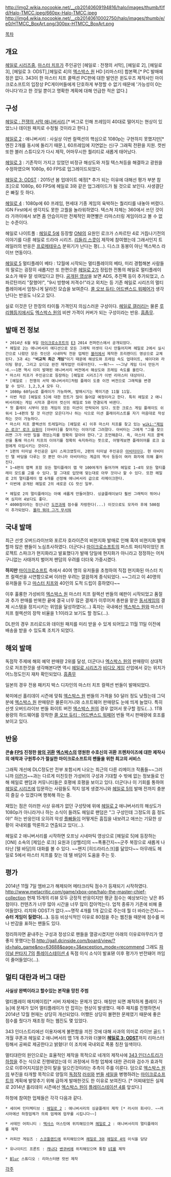 http://img2.wikia.nocookie.net/__cb20140609194816/halo/images/thumb/f/fd/Halo-TMCC.jpeg/660px-Halo-TMCC.jpeg
http://img4.wikia.nocookie.net/__cb20140610002750/halo/images/thumb/e/e0/HTMCC_BoxArt.png/300px-HTMCC_BoxArt.png

[[목차]]

== 개요 ==
{{{#!html
<iframe width="560" height="315" src="//www.youtube.com/embed/aPGPiSpTw4w" frameborder="0" allowfullscreen></iframe>
}}}
[[헤일로 시리즈]]중, [[마스터 치프]]가 주인공인 [헤일로 : 전쟁의 서막], [헤일로 2], [헤일로 3], [헤일로 3: ODST],[헤일로 4]의 [[엑스박스 원]] HD [리마스터] 합본팩.[* PC 발매예정은 없다. 343이 한 마스터 치프 콜렉션 PC판에 대한 발언은 윈도우즈 제작사인 마이크로소프트의 입장상 PC게이머들에게 단호하게 부정할 수 없기 때문에 '가능성이 0는 아니다'라고 한 것일 뿐이고 명확한 계획에 대해 언급한 적은 없다.]

== 구성 ==
[[헤일로 : 전쟁의 서막 애니버서리]].[* 버그로 인해 프레임이 40대로 떨어지는 현상이 있었느나 데이원 패치로 수정될 것이라고 한다.]

[[헤일로 2]] : 애니버서리 : 사실상 이번 컬렉션의 핵심으로 1080p는 구현하지 못했지만[* 엔진 2개를 동시에 돌리기 때문.], 60프레임에 지연없는 신/구 그래픽 전환을 지원. 컷씬 또한 블러 스튜디오가 다시 제작, 어마무시한 퀄리티로 새롭게 태어났다.

[[헤일로 3]] : 기존작이 가지고 있었던 비정규 해상도와 저질 텍스쳐등을 해결하고 광원을 수정하였으며 1080p, 60 FPS로 업그레이드되었다.

[[헤일로 3: ODST]] : 2015년 봄 업데이트 예정[* 추가 되는 이유에 대해선 평가 부분 참조]으로 1080p, 60 FPS에 헤일로 3와 같은 업그레이드가 될 것으로 보인다. 사생결단은 빠질 듯 하다.

[[헤일로 4]] : 1080p에 60 프레임, 현세대 기종 게임의 육박하는 퀄리티를 내놓아 버렸다. IGN First에서 생각지도 못한 고퀄을 놀라워하였다. 텍스쳐 자체는 360에서 쓰던 것이라 가까이에서 보면 좀 안습이지만 전체적인 화면빨은 리마스터링 게임이라고 볼 수 없는 수준이다.

헤일로 나이트폴 : [[헤일로 5]]에 등장할 [[ONI]]의 요원인 로크가 스파르탄 4로 거듭나기전의 이야기를 다룬 헤일로 드라마 시리즈. [[리들리 스콧]]이 제작에 참여했는데 그래서인지 트레일러의 반응은 [[프로메테우스]] 분위기가 난다는 평(...). 디스크 동봉이 아닌 엑스박스 라이브 연동이다.

[[헤일로 5]] 멀티플레이 베타 : 12월에 시작되는 멀티플레이의 베타, 미리 경험해본 사람들의 말로는 굉장히 새롭지만 또 한편으론 [[헤일로 2]]가 정립한 전통의 헤일로 멀티플레이 요소가 매우 잘 섞여있다고 한다. [http://www.youtube.com/watch?v=zxMQArisgUQ|미리 공개된 영상]을 보면 ADS, 추진팩 등이 추가되었고, 스파르탄끼리 "잘했어!", "9시 방향에 저격수!"라고 외치는 등 기존 헤일로 시리즈의 멀티플레이에서 엄청나게 달라진 모습을 보여준다. [[콜 오브 듀티: 어드밴스드 워페어]]가 생각난다는 반응도 나오고 있다.

실로 이것은 단 한장의 타이틀 가격인지 의심스러운 구성이다. [[헤일로 갤러리]]는 물론 [[루리웹]]등지에서도 [[엑스박스 원]]의 비싼 가격이 커버가 되는 구성이라는 반응. [[흠좀무]].

== 발매 전 정보 ==
 * 2014년 6월 9일 [[마이크로소프트]]의 [[E3]] 2014 컨퍼런스에서 공개되었다.
 * 헤일로 2는 애니버서리 에디션으로 모든 그래픽 어셋이 다시 만들어지며 헤일로 2에서 실시간으로 나왔던 모든 컷신은 시네마틱 전문 업체인 [[블러]]에서 제작한 프리렌더드 영상으로 교체된다. 3과 4는 '''"비교적 최근 게임"'''이기 때문에 해상도와 프레임 속도 업데이트, 쉐이더와 라이팅 향상, 그리고 오디오 완전 재작업만 이루어진다. ~~뭐?~~ ~~그냥 게임 다시 만든거네.~~1편 역시 이미 발매된 애니버서리 버전에서 해상도와 프레임 속도를 올린다. 
 * 마스터 치프가 주인공으로 등장하는 [헤일로 시리즈]가 이번 리마스터 대상이다.
 * [헤일로 : 전쟁의 서막 애니버서리]처럼 플레이 도중 이전 버전으로 그래픽을 변경할 수 있다. 1,2,3,4 모두 다.
 * 1080p 60fps로 플레이가 가능하며, 발매시기는 북미기준 11월 11일.
 * 이번 작은 [헤일로 5]에 대한 힌트가 많이 들어갈 예정이라고 한다. 특히 헤일로 2 애니버서리에는 게임 시작과 클리어 컷신이 헤일로 5와 연결되게 바뀐다.
 * 첫 플레이 시부터 모든 게임의 모든 미션이 언락되어 있다. 또한 크로스 게임 플레이도 쉬워서 1~4편의 탈 것 미션만 모은다거나 하는 식으로 미션 플레이리스트를 자기 마음대로 작성하는 것이 가능하다.
 * 마스터 치프 콜렉션의 트레일러는 [헤일로 4] 이후 마스터 치프를 찾고 있는 [[wiki:"제임슨 로크" 로크 요원]]이 [아비터]를 찾아가는 이야기로 그려졌다. 아비터는 그에게 "그를 찾으려면 그가 어떤 일을 겪었는지를 정확히 알아야 한다."고 조언해준다. 즉, 마스터 치프 콜렉션을 통해 마스터 치프의 이야기를 정확히 숙지하라는 뜻으로, 어떻게보면 플레이어를 로크 요원에게 이입시키는 것이다.
 * 1편의 터미널 주인공은 길티 스파크였듯이, 2편의 터미널 주인공은 [[아비터]]이다. 현 아비터인 텔 바담을 다루는 것 뿐만 아니라 아비터라는 계급의 역사 등등이 여러 화자에 의해 풀어진다.
 * 1~4편의 맵팩 포함 모든 멀티플레이 맵 약 100여개가 들어가며 헤일로 1~4의 모든 멀티플레이 모드를 고를 수 있다. 말 그대로 입맛에 맞는대로 아무 것이나 할 수 있다. 또한 헤일로 2의 멀티플레이 맵 6개를 선정해 애니버서리 급으로 리메이크한다.
 * 이번에 공개된 헤일로 2의 새로운 CG 컷신 일부.
{{{#!html
<iframe width="560" height="315" src="//www.youtube.com/embed/XRsik2PX8W4" frameborder="0" allowfullscreen></iframe>
}}}
 * 헤일로 2의 멀티플레이는 아예 새롭게 만들어졌다. 싱글플레이보다 훨씬 그래픽이 뛰어나며 심지어 4보다도 좋다.
 * 4000점이라는 정신나간 [[도전과제]] 점수를 자랑한다(...) 이것으로도 모자라 후에 500점이 추가되었다. [[몰라 뭐야 그거 무서워]]

== 국내 발매 ==
최근 선셋 오버드라이브와 포르자 호라이즌의 비현지화 발매로 인해 혹여 비현지화 발매할까 많은 팬들이 노심초사하였다. 더군다나 [[마이크로소프트]]의 퍼스트 파티작이었던 프로젝트 스파크가 현지화라고 발표했다가 발매 당일에 현지화가 아니라고 정정하는 어처구니없는 사태까지 벌어져 팬덤의 우려를 더더욱 가중시켰다.

'''하지만''' [[마이크로소프트]] 측에서 40여 명의 유저들을 초청하여 직접 현지화된 마스터 치프 컬렉션을 시연함으로써 이러한 우려는 깔끔하게 종식되었다. ~~그리고 이 40명의 유저들을 두고 [[마스터 치프]]와 40인의 도적 드립이 흥하였다~~

이후 훌륭한 가성비의 [[엑스박스 원]] 마스터 치프 컬렉션 번들의 예판이 시작되었고 품절과 추가 판매를 반복한 끝에 결국 너무 많은 결제가 이루어져 총판을 맡은 [[동서게임]]의 결제 시스템을 정지시키는 위엄을 달성하였다(...) 혹자는 국내에선 [[엑스박스 원]]와 마스터 치프 컬렉션의 장착 비율을 1:1이라고 보기도 할 정도(...).

DL판의 경우 프리로드와 데이원 패치를 미리 받을 수 있게 되어있고 11월 11일 이전에 배송을 받을 수 있도록 조치가 되었다.

== 해외 발매 ==
독점작 주제에 해외 예약 판매량 2위를 달성, 더군다나 [[엑스박스 원]]의 판매량이 상대적으로 저조한것을 생각해본다면 역시 [[헤일로 시리즈]]가 [[비디오 게임]] 산업에서 갖는 위치가 어느정도인지 재차 확인되었다. [[흠좀무]]

일본의 경우 전용 패키지 박스 디자인의 마스터 치프 컬렉션 번들이 발매되었다. 

북미에선 홀리데이 시즌에 맞춰 [[엑스박스 원]] 번들의 가격을 50 달러 정도 낮췄는데 그덕분에 [[엑스박스 원]] 판매량은 물론이거니와 소프트웨어 판매량도 눈에 띄게 늘었다. 특히 선셋 오버드라이브 번들 화이트 버전 [[엑스박스 원]]의 경우 없어서 못구할 정도(...). 1TB 용량의 하드웨어를 장착한 [[콜 오브 듀티 : 어드밴스드 워페어]] 번들 역시 판매량에 호조를 보이고 있다.

== 반응 == 
'''콘솔 [[FPS]] 진정한 [[왕의 귀환]]'''
'''[[엑스박스]]의 영원한 수호신의 귀환'''
'''프렌차이즈에 대한 제작사의 애착과 구원투수가 절실한 마이크로소프트의 팬들을 위한 최고의 서비스'''

그래픽 개선에 DLC정도만 전부 포함시켜 나오는 최근의 다른 리메이크 작품들~~그러니까 [[TLOU|이]][[슬리핑 독스|런]][[툼 레이더(2013)|거]]~~과는 다르게 미친듯한 가성비의 구성과 기대할 수 밖에 없는 정보들로 인해 헤일로 팬덤과 커뮤니티들은 호평에 호평을 보이고 있다. 더군다나 이 기회를 통하여 [[헤일로 시리즈]]에 입문하는 사람들도 적지 않게 생겼거니와 [[헤일로 5]]의 발매 전까지 충분히 즐길 수 있겠다며 행복해 하는 중.

재밌는 점은 이러한 사상 유례가 없던 구성탓에 위에 [[헤일로 2]] 애니버서리의 해상도가 1080p가 아니라거나 하는 소식이 들려도 헤일로 팬덤은 "그 구성인데 그정도의 흠 정도야!" 하는 반응인데 오히려 악성 [[플빠]]들이 어떻게든 흠집을 내보려고 애쓰는 기묘한 상황이 국내외를 막론하고 연출되고 있다(...).

헤일로 2 애니버서리를 시작하면 오프닝 시네마틱 영상으로 [헤일로 5]에 등장하는 [ONI] 소속의 [제임슨 로크] 요원과 [상헬리]의 ~~폭풍간지~~군주 복장으로 새롭게 나타난 [텔 바담]의 대화를 볼 수 있다. ~~왠지 [히드라리스크]를 닮았다~~ 아무래도 헤일로 5에서 마스터 치프를 찾는 데 텔 바담이 도움을 주는 듯.

== 평가 ==
2014년 11월 7일 엠바고가 해제되어 메타크리틱 점수가 등재되기 시작하였다.
[[http://www.metacritic.com/game/xbox-one/halo-the-master-chief-collection]] 
현재 15개의 리뷰 모두 긍정적 반응이지만 평균 점수는 예상보다는 낮은 85점이다. 컨텐츠가 너무 많아 시간을 너무 많이 잡아먹는다. 업적 종류가 기존에 비해 줄어들었다. 리치와 ODST가 없다.~~명작 4개를 1개 값으로 주는데 뭘 더 바라는건지~~ '''슈터 게임이 질렸다(...).''' 등등 비상식적인 이유로 80점을 주는 웹진들 때문에 점수를 떠나 반감을 표하는 팬들도 있다.

정리하자면 끝내주는 구성과 정성으로 팬들을 열광시켰지만 아래의 이유로마무리가 영 좋지 못했다는점.[[http://gall.dcinside.com/board/view/?id=halo_game&no=63688&page=3&exception_mode=recommend]] 그래도 [[파이널 판타지 7]]의 [[플레이스테이션 4]] 독점 이식 소식이 발표됀 이후 평가가 반전돼어 까임이 줄어들었다(...).





== 멀티 대란과 버그 대란 ==

'''사실상 완벽이라고 할수있는 본작을 망친 주범'''

멀티플레이 매치메이킹[* 서버 자체에는 문제가 없다. 매칭만 되면 쾌적하게 플레이 가능]에 문제가 있어 멀티플레이가 안 잡히는 현상이 발생했다. 매주 패치를 진행하면서 2014년 12월 현재는 상당히 개선되었다. 어쨌든 상당히 불편한 문제였기 때문에 좋은 점수를 줬다가 재조정 하는 웹진도 몇 있었다.

343 인더스트리에선 이용자에게 불편함을 끼친 것에 대해 사과의 의미로 라이브 골드 1개월 쿠폰과 헤일로 2 애니버서리 맵 1개 추가와 더불어 '''[[헤일로 3: ODST]]'''까지 리마스터링해서 공짜로 제공한다고 밝혔다! 이 조치에 국내외로 폭풍 칭찬 일색이다.


멀티대란의 원인으로는 효율적인 제작을 목적으로 네개의 제작사에 [[343 인더스트리]]가 [[하청]]을 주는 식으로 진행돼었는데 이 과정에서 하청 업체에 대한 관리와 검수가 효과적으로 이루어지지않은것이 탈을 일으킨것이라는 추측이 주를 이룬다. 덤으로 [[엑스박스 원]]의 부진을 타개할 목적으로 양질의 [[독점작]] [[러쉬]]와 [[번들]] [[세일]]을 병행하려는 [[마이크로소프트]]의 계획에 발맞추기 위해 급하게 발매한것도 한 이유로 보여진다. [* 어찌돼었든 실제로 2014년 홀리데이 시즌에선 [[엑스박스 원]]이 [[플레이스테이션 4]]를 앞섰다.]


하청에 참여한 업체들은 각각 다음과 같다.

 * 세이버 인터렉티브 : [[헤일로 2]] : 애니버서리의 싱글플레이 제작 [* 러시아 회사다. ~~러시아에선 하청업체가 의뢰 업체에 업무를 시킵니다~~]

 * 서테인 어피니티 : [[텍사스]] 어스틴에 위치해있으며 [[헤일로 2]] : 애니버서리의 멀티플레이를 제작

 * 러피안 게임즈 : [[스코틀랜드]]에 위치해있으며 [[헤일로 3]]와 [[헤일로 4]]의 이식을 담당

 * 유나이티드 프론트 : [[캐나다]] [[밴쿠버]]에 위치해있으며 통합 [[UI]]를 제작

 * [[Blur]] 스튜디오 : 리마스터됀 컷씬 제작





[[각주]]
